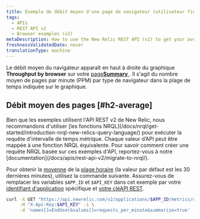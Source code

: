 ```yaml
---
title: Exemple de débit moyen d'une page de navigateur (utilisateur final) (v2)
tags:
  - APIs
  - REST API v2
  - Browser examples (v2)
metaDescription: How to use the New Relic REST API (v2) to get your average browser page throughput time.
freshnessValidatedDate: never
translationType: machine
---
```


Le débit moyen du navigateur apparaît en haut à droite du graphique <DNT>**Throughput by browser**</DNT> sur votre [page<DNT>**Summary**</DNT> ](/docs/browser/new-relic-browser/getting-started/browser-overview-website-performance-glance#viewing). Il s&apos;agit du nombre moyen de pages par minute (PPM) par type de navigateur dans la plage de temps indiquée sur le graphique.

## Débit moyen des pages [#h2-average]

<Callout variant="important">
  Bien que les exemples utilisent l&apos;API REST v2 de New Relic, nous recommandons d&apos;utiliser [les fonctions NRQL](/docs/nrql/get-started/introduction-nrql-new-relics-query-language/) pour exécuter la requête d&apos;intervalle de temps métrique. Chaque valeur d’API peut être mappée à une fonction NRQL équivalente. Pour savoir comment créer une requête NRQL basée sur ces exemples d&apos;API, reportez-vous à notre [documentation](/docs/apis/rest-api-v2/migrate-to-nrql/).
</Callout>

Pour obtenir la [moyenne](/docs/apm/apis/requirements/calculating-average-metric-values-summarize) de la [plage horaire](/docs/apm/apis/requirements/specifying-time-range-api-v2) (la valeur par défaut est les 30 dernières minutes), utilisez la commande suivante. Assurez-vous de remplacer les variables `$APP_ID` et `$API_KEY` dans cet exemple par votre [identifiant d&apos;application](/docs/apm/apis/requirements/identification-code) spécifique et [votre cléAPI REST](/docs/apis/rest-api-v2/requirements/rest-api-key#viewing).

```sh
curl -X GET "https://api.newrelic.com/v2/applications/$APP_ID/metrics/data.json" \
     -H "X-Api-Key:$API_KEY" -i \
     -d 'names[]=EndUser&values[]=requests_per_minute&summarize=true'
```